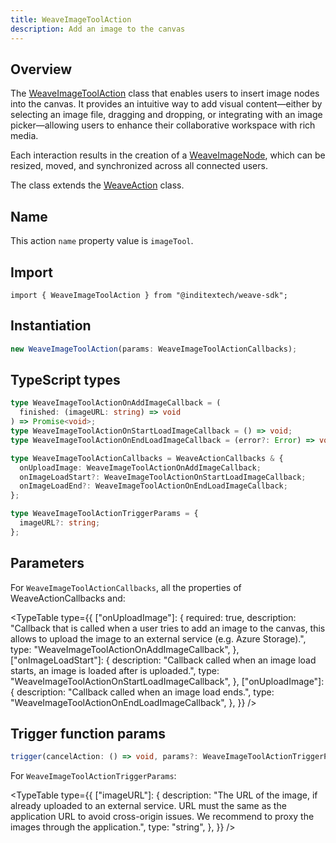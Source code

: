 ```yaml
---
title: WeaveImageToolAction
description: Add an image to the canvas
---
```



## Overview

The [WeaveImageToolAction](https://github.com/InditexTech/weavejs/blob/main/code/packages/sdk/src/actions/image-tool/image-tool.ts)
class that enables users to insert image nodes into the canvas. It provides
an intuitive way to add visual content—either by selecting an image file, dragging
and dropping, or integrating with an image picker—allowing users to enhance their
collaborative workspace with rich media.

Each interaction results in the creation of a [WeaveImageNode](/docs/sdk/api-reference/nodes/image),
which can be resized, moved, and synchronized across all connected users.

The class extends the [WeaveAction](/docs/sdk/api-reference/actions/action) class.

## Name

This action `name` property value is `imageTool`.

## Import

```shell
import { WeaveImageToolAction } from "@inditextech/weave-sdk";
```

## Instantiation

```ts
new WeaveImageToolAction(params: WeaveImageToolActionCallbacks);
```

## TypeScript types

```ts
type WeaveImageToolActionOnAddImageCallback = (
  finished: (imageURL: string) => void
) => Promise<void>;
type WeaveImageToolActionOnStartLoadImageCallback = () => void;
type WeaveImageToolActionOnEndLoadImageCallback = (error?: Error) => void;

type WeaveImageToolActionCallbacks = WeaveActionCallbacks & {
  onUploadImage: WeaveImageToolActionOnAddImageCallback;
  onImageLoadStart?: WeaveImageToolActionOnStartLoadImageCallback;
  onImageLoadEnd?: WeaveImageToolActionOnEndLoadImageCallback;
};

type WeaveImageToolActionTriggerParams = {
  imageURL?: string;
};
```

## Parameters

For `WeaveImageToolActionCallbacks`, all the properties of WeaveActionCallbacks and:

<TypeTable
  type={{
    ["onUploadImage"]: {
      required: true,
      description:
        "Callback that is called when a user tries to add an image to the canvas, this allows to upload the image to an external service (e.g. Azure Storage).",
      type: "WeaveImageToolActionOnAddImageCallback",
    },
    ["onImageLoadStart"]: {
      description:
        "Callback called when an image load starts, an image is loaded after is uploaded.",
      type: "WeaveImageToolActionOnStartLoadImageCallback",
    },
    ["onUploadImage"]: {
      description: "Callback called when an image load ends.",
      type: "WeaveImageToolActionOnEndLoadImageCallback",
    },
  }}
/>

## Trigger function params

```ts
trigger(cancelAction: () => void, params?: WeaveImageToolActionTriggerParams): void;
```

For `WeaveImageToolActionTriggerParams`:

<TypeTable
  type={{
    ["imageURL"]: {
      description:
        "The URL of the image, if already uploaded to an external service. URL must the same as the application URL to avoid cross-origin issues. We recommend to proxy the images through the application.",
      type: "string",
    },
  }}
/>
